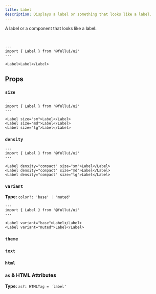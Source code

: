 ```yaml
---
title: Label
description: Displays a label or something that looks like a label.
---
```



A label or a component that looks like a label.

<br />

```astro live
---
import { Label } from '@fullui/ui'
---

<Label>Label</Label>
```

## Props

### `size`

<SizeProp />

```astro live
---
import { Label } from '@fullui/ui'
---

<Label size="sm">Label</Label>
<Label size="md">Label</Label>
<Label size="lg">Label</Label>
```

### `density`

<DensityProp />

```astro live
---
import { Label } from '@fullui/ui'
---

<Label density="compact" size="sm">Label</Label>
<Label density="compact" size="md">Label</Label>
<Label density="compact" size="lg">Label</Label>
```

### `variant`

**Type:** `color?: 'base' | 'muted'`

<VariantProp />

```astro live
---
import { Label } from '@fullui/ui'
---

<Label variant="base">Label</Label>
<Label variant="muted">Label</Label>
```

### `theme`

<ThemeProp />

### `text`

<TextProp />

### `html`

<HtmlProp />

### `as` & HTML Attributes

**Type:** `as?: HTMLTag = 'label'`

<AsProp />
